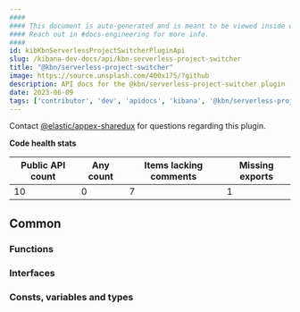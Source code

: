 ```yaml
---
####
#### This document is auto-generated and is meant to be viewed inside our experimental, new docs system.
#### Reach out in #docs-engineering for more info.
####
id: kibKbnServerlessProjectSwitcherPluginApi
slug: /kibana-dev-docs/api/kbn-serverless-project-switcher
title: "@kbn/serverless-project-switcher"
image: https://source.unsplash.com/400x175/?github
description: API docs for the @kbn/serverless-project-switcher plugin
date: 2023-06-09
tags: ['contributor', 'dev', 'apidocs', 'kibana', '@kbn/serverless-project-switcher']
---
```




Contact [@elastic/appex-sharedux](https://github.com/orgs/elastic/teams/appex-sharedux) for questions regarding this plugin.

**Code health stats**

| Public API count  | Any count | Items lacking comments | Missing exports |
|-------------------|-----------|------------------------|-----------------|
| 10 | 0 | 7 | 1 |

## Common

### Functions
<DocDefinitionList data={kbnServerlessProjectSwitcherObj.common.functions}/>

### Interfaces
<DocDefinitionList data={kbnServerlessProjectSwitcherObj.common.interfaces}/>

### Consts, variables and types
<DocDefinitionList data={kbnServerlessProjectSwitcherObj.common.misc}/>

